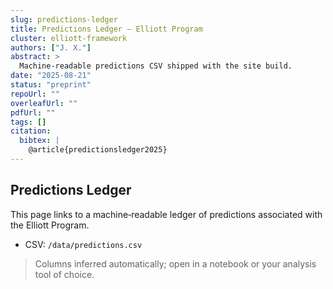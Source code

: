 ```yaml
---
slug: predictions-ledger
title: Predictions Ledger — Elliott Program
cluster: elliott-framework
authors: ["J. X."]
abstract: >
  Machine-readable predictions CSV shipped with the site build.
date: "2025-08-21"
status: "preprint"
repoUrl: ""
overleafUrl: ""
pdfUrl: ""
tags: []
citation:
  bibtex: |
    @article{predictionsledger2025}
---
```


## Predictions Ledger

This page links to a machine‑readable ledger of predictions associated with the Elliott Program.

- CSV: `/data/predictions.csv`

> Columns inferred automatically; open in a notebook or your analysis tool of choice.
